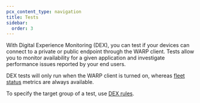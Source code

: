 ```yaml
---
pcx_content_type: navigation
title: Tests
sidebar:
  order: 3
---
```



With Digital Experience Monitoring (DEX), you can test if your devices can connect to a private or public endpoint through the WARP client. Tests allow you to monitor availability for a given application and investigate performance issues reported by your end users.

DEX tests will only run when the WARP client is turned on, whereas [fleet status](/cloudflare-one/insights/dex/monitoring/#fleet-status) metrics are always available.

To specify the target group of a test, use [DEX rules](/cloudflare-one/insights/dex/rules/).

<DirectoryListing />
